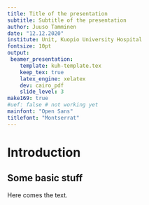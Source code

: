 ```yaml
---
title: Title of the presentation
subtitle: Subtitle of the presentation
author: Juuso Tamminen
date: "12.12.2020"
institute: Unit, Kuopio University Hospital
fontsize: 10pt
output:
 beamer_presentation:
    template: kuh-template.tex
    keep_tex: true
    latex_engine: xelatex 
    dev: cairo_pdf 
    slide_level: 3
make169: true
#uef: false # not working yet
mainfont: "Open Sans" 
titlefont: "Montserrat" 
---
```


# Introduction

## Some basic stuff

Here comes the text.
